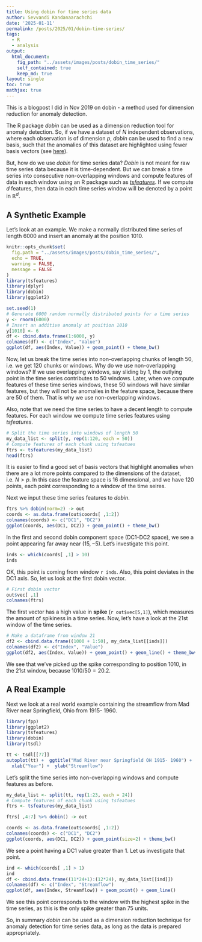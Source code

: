 ```yaml
---
title: Using dobin for time series data
author: Sevvandi Kandanaarachchi
date: '2025-01-11'
permalink: /posts/2025/01/dobin-time-series/
tags:
  - R
  - analysis
output: 
  html_document:
    fig_path: "../assets/images/posts/dobin_time_series/"
    self_contained: true
    keep_md: true
layout: single
toc: true
mathjax: true    
---
```


This is a blogpost I did in Nov 2019 on dobin -  a method used for dimension reduction for anomaly detection. 

The R package *dobin* can be used as a dimension reduction tool for anomaly detection. So, if we have a dataset of $N$ independent observations,  where each observation is of dimension $p$, *dobin* can be used to find a new basis, such that the anomalies of this dataset are highlighted using fewer basis vectors (see [here](https://sevvandi.github.io/dobin/index.html)). 

But, how do we use *dobin* for time series data? *Dobin* is not meant for  raw time series data because it is time-dependent. But we can break a time series into consecutive non-overlapping windows and compute features of data in each window using an R package such as [*tsfeatures*](https://pkg.robjhyndman.com/tsfeatures/). If we compute $d$  features, then data in each time series window will be denoted by a point in $\mathbb{R}^d$. 

## A Synthetic Example
Let's look at an example. We make a normally distributed time series of length $6000$ and  insert an anomaly at the position $1010$.

```r
knitr::opts_chunk$set(
  fig.path = "../assets/images/posts/dobin_time_series/",
  echo = TRUE,
  warning = FALSE,
  message = FALSE
)
library(tsfeatures)
library(dplyr)
library(dobin)
library(ggplot2)
```

```r
set.seed(1)
# Generate 6000 random normally distributed points for a time series
y <- rnorm(6000)
# Insert an additive anomaly at position 1010
y[1010] <- 6
df <- cbind.data.frame(1:6000, y)
colnames(df) <- c("Index", "Value")
ggplot(df, aes(Index, Value)) + geom_point() + theme_bw()
```

Now, let us break the time series into non-overlapping chunks of length $50$, i.e. we get $120$ chunks or windows. Why do we use non-overlapping windows? If we use overlapping windows, say sliding by $1$, the outlying point in the time series contributes to $50$ windows. Later, when we compute features of these time series windows, these $50$ windows will have similar features, but they will not be anomalies in the feature space, because there are $50$ of them. That is why we use non-overlapping windows. 


Also, note that we need the time series to have a decent length to compute features.  For each window we compute time series features using *tsfeatures*.

```r
# Split the time series into windows of length 50
my_data_list <- split(y, rep(1:120, each = 50))
# Compute features of each chunk using tsfeatues
ftrs <- tsfeatures(my_data_list)
head(ftrs)
```
It is easier to find a good set of basis vectors that highlight anomalies when there are a lot more points compared to the dimensions of the dataset, i.e. $N > p$. In this case the feature space is $16$ dimensional, and we have $120$ points, each point corresponding to a window of the time seires. 

Next we input these time series features to *dobin*. 
```r
ftrs %>% dobin(norm=2) -> out
coords <- as.data.frame(out$coords[ ,1:2])
colnames(coords) <- c("DC1", "DC2")
ggplot(coords, aes(DC1, DC2)) + geom_point() + theme_bw()
```
In the first and second dobin component space (DC1-DC2 space), we see a point appearing far away near $(15, -5)$. Let's investigate this point.

```r
inds <- which(coords[ ,1] > 10)
inds
```
OK, this point is coming from window `r inds`.  Also, this point deviates in the DC1 axis. So, let us look at the first dobin vector. 
```r
# First dobin vector
out$vec[ ,1]
colnames(ftrs)
```
The first vector has a high value in **spike** (`r out$vec[5,1]`), which measures the amount of spikiness in a time series. Now, let's have a look at the 21st window of the time series. 

```r
# Make a dataframe from window 21
df2 <- cbind.data.frame((1000 + 1:50), my_data_list[[inds]])
colnames(df2) <- c("Index", "Value")
ggplot(df2, aes(Index, Value)) + geom_point() + geom_line() + theme_bw()
```
We see that we've picked up the spike corresponding to position $1010$, in the 21st window, because $1010/50 = 20.2$.


## A Real Example
Next we look at a real world example containing the streamflow from Mad River near Springfield, Ohio from 1915- 1960.

```r
library(fpp)
library(ggplot2)
library(tsfeatures)
library(dobin)
library(tsdl)

tt <- tsdl[[77]]
autoplot(tt) +  ggtitle("Mad River near Springfield OH 1915- 1960") +
  xlab("Year") +  ylab("Streamflow")
```

Let's split the time series into non-overlapping windows and compute features as before. 
```r
my_data_list <- split(tt, rep(1:23, each = 24))
# Compute features of each chunk using tsfeatues
ftrs <- tsfeatures(my_data_list)

ftrs[ ,4:7] %>% dobin() -> out

coords <- as.data.frame(out$coords[ ,1:2])
colnames(coords) <- c("DC1", "DC2")
ggplot(coords, aes(DC1, DC2)) + geom_point(size=2) + theme_bw()
```
We see a point having a DC1 value greater than 1. Let us investigate that point. 


```r
ind <- which(coords[ ,1] > 1)
ind
df <- cbind.data.frame((11*24+1):(12*24), my_data_list[[ind]])
colnames(df) <- c("Index", "Streamflow")
ggplot(df, aes(Index, Streamflow)) + geom_point() + geom_line()
```

We see this point corresponds to the window with the highest spike in the time series, as this is the only spike greater than 75 units. 


So, in summary *dobin* can be used as a dimension reduction technique for anomaly detection for time series data,  as long as the data is prepared appropriately. 
